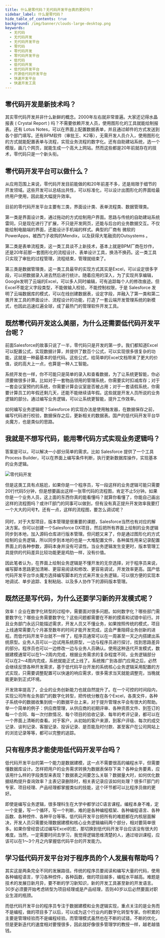 ```yaml
---
title: 什么是零代码？无代码开发平台真的更好吗？
sidebar_label: 什么是零代码？
hide_table_of_contents: true
background: /img/banner/clouds-large-desktop.png
keywords:
  - 无代码
  - 无代码开发
  - 无代码开发平台
  - 零代码
  - 零代码开发
  - 零代码开发平台
  - 低代码
  - 低代码开发
  - 低代码开发平台
  - 开源低代码开发平台
  - 快速开发平台
  - 快速开发工具
---
```



<Article
  header="什么是零代码？"
  title="传统编程 vs 描述式编程"
  description="这几年很火的一个概念叫低代码 ( Low Code Development ) 开发，用少量的代码就能开发复杂的业务系统。然后更进一步，由此又催生出一个新的概念：零代码开发 ( No Code Development )"
>

## 零代码开发是新技术吗？

其实零代码开发并非什么新鲜的概念。2000年左右就非常普遍。大家还记得水晶报表 ( Crystal Report ) 吗？不需要依赖开发人员，使用图形化的工具就能绘制报表。还有 Lotus Notes，可以在界面上配置数据表单，并且通过邮件的方式发送到各个部门填写。还有BPM软件（审批王、K2等），无需开发人员介入，使用图形化的方式就能配置表单与流程，实现业务流程的数字化。还有自助建站系统，选一个模版，画几个网页，就能生成一个高大上网站。然而这些都是20年前就存在的技术，零代码只是一个新头衔。

## 零代码开发平台可以做什么？

从应用范围上来说，零代码开发目前能做的和20年前差不多，还是局限于细节的开发领域。这些开发可以总结出共性，可以标准化，可以设计出图形化的界面给最终用户使用，因此能大幅提升效率。

目前的零代码开发平台主要有三类，界面设计类、表单流程类、数据管理类。

第一类是界面设计类，通过拖动的方式绘制用户界面。思路与传统的自助建站系统雷同，只是现在进行了扩展，不只是开发网页，还能与后台的业务数据交互。不仅能绘制电脑端的界面，还能设计手机端的样式。典型的厂商有 微软的 PowerApps，被西门子收购的Mendix，以及获得大笔融资的Outsystems 。

第二类是表单流程类，这一类工具谈不上新技术，基本上就是BPM厂商在炒作，还是20年前那一套图形化的流程设计、表单设计工具，换汤不换药。这一类工具只实现了审批的过程管理，流程结束，管理就结束了。

第三类是数据管理类，这一类工具最早的实现方式其实是Excel，可以设定很多字段，可以把数据录入进去然后进行统计。随着应用的深入，为了实现共享编辑，Google发明了云端的Excel，可以多人同时编辑，可有追踪每个人的修改痕迹。但Excel不能定义字段类型，不能做输入校验，不能控制权限，于是 Salesforce 发明了云端数据库的模式，可以在线创建数据表，设定字段，并融入了第一类和第二类开发工具的界面设计、流程设计的功能，打造了一套云端开发管理系统的新模式，也因此迅速红遍全球，成了最热门的管理软件开发工具。

## 既然零代码开发这么美丽，为什么还需要低代码开发平台呢？

前面Salesforce的故事只说了一半，零代码只是开发的第一步。我们都知道Excel可以配置公式，实现数据计算，并提供了数百个公式，可以实现很多很复杂的功能，这就是一种最基本的低代码。这些公式，给简单的Excel文档带来了更大的价值，说的高大上一点，也算是一种人工智能。

系统开发也一样，你不可能只是简单的录入和查看数据，为了让系统更智能，你必须要做很多计算。比如对于一套物品领用的管理系统，你需要实时扣减库存；对于一套会议室预约的系统，你需要计算会议室是否被占用；对于一套请假系统，你需要计算员工的年假还剩几天，还能不能继续请年假。这些就是开发人员所说的业务逻辑的部分。通过编写业务逻辑，可以让系统更智能，提升工作效率。

如何编写业务逻辑呢？Salesforce 的实现办法是使用触发器，在数据保存之前，编写代码进行校验，数据保存之后，更新相关的数据表。国产的低代码开发平台华炎魔方，也是类似的思路。

## 我就是不想写代码，能用零代码方式实现业务逻辑吗？

答案是可以，可以解决一小部分简单的需求。比如 Salesforce 提供了一个工具Process Builder，可以在界面上编写条件判断，执行更新数据库操作，实现基本的业务逻辑。

![零代码开发](/assets/salesforce/salesforce_process_builder.png)

但是这类工具有点尴尬，如果你是一个程序员，写一段这样的业务逻辑可能只需要20行代码5分钟，但是想要画出这样一张零代码的流程图，肯定不止5分钟。如果你是一个业务人员，这上面的东西你真的能看懂吗？就算你看懂了，你能自己画出这样的流程图吗？或许IT部门的同事可以做到，但有没有真正提升开发效率我要打一个大大的问号❓。还有一点，这样的流程图，要怎么调试呢？

同时，对于大型项目，版本管理是很重要的课题，Salesforce当然也有对应的解决方案。你可以创建一个Salesforce DX项目，然后把所有界面上绘制的业务逻辑同步到本地，加入源码仓库进行版本管理。但问题又来了，你是通过图形化的方式绘制的业务逻辑，所以同步到本地的也是一大堆配置文件，各种属性用来记录配置界面上的各种参数，源码本身并没有可读性。当业务逻辑发生变更时，版本管理工具提供的代码差异比较功能更是鸡肋一样，没有价值。

因此笔者认为，在界面上绘制业务逻辑是不懂开发的无奈选择，对于程序员来说，编写脚本思路更加清晰、更容易阅读和修改、更容易调试，开发效率更高。国产低代码开发平台华炎魔方选择编写脚本的方式来开发业务逻辑，可以很方便的实现本地调试、单步追踪、复制粘贴、以及多人协作下的源码版本管理。

## 既然还是写代码，为什么还要学习新的开发模式呢？

效率！企业在数字化转型的过程中，需要面对很多问题。如何数字化？哪些部门需要数字化？哪些业务需要数字化？这些问题都需要在不断的摸索和试错中前行。并且业务部门永远只能描述需求，开发人员又不懂业务，如果按照传统的模式，项目上线通常需要几个月甚至数年的时间才能开发完成，这会严重阻碍业务创新的进程。而低代码开发平台就不一样了，程序员通常可以在一周甚至一天之内搭建出系统原型。业务人员可以一边试用系统原型，一边与程序员进行探讨，找到思路差异的部分。程序员也可以一边修改一边与业务人员确认。使用这种迭代开发模式，数据建模通常可以在1～2周内完成，根据业务需求的复杂程度不同，业务逻辑部分可以在2～4周内完成，系统就能正式上线了。系统推广到各部门应用之后，必然会继续反馈各种开发需求，基于低代码平台开发的系统核心业务逻辑采用配置的方式实现，只需要调整配置可以快速的响应需求，很多需求当天就能调整完，当晚就能更新到正式环境。

开发效率提高了，企业的业务创新能力也就自然提升了。在一个可控的时间段内，实现公司所有业务部门的数字化转型，把传统分散在各个Excel，各类文件，各种子系统中的数据收集到统一的数据平台上来，对于提升管理水平会有很大的帮助。举一个简单的例子：供应商管理，从供应商的初期评审、各种资质文件、到签订的每一个合同、每一次付款情况、每个项目的验收记录、每年的考评记录，都可以在一个界面上清晰的查看。对于客户，从初始的客户来源，到客户评级、每次的成交记录、谈判记录、客服记录、投诉记录、是否能及时付款、甚至客户在公司网站上的浏览记录等等，都可以完整的追踪。

## 只有程序员才能使用低代码开发平台吗？

低代码开发平台的第一个能力是数据建模，这一点不需要很高的编程水平，但需要懂数据库设计。怎样把用户的业务需求转换为数据表保存下来？各种业务要素，应该用什么样的字段类型来表现？数据表之间要怎么关联？数据量大时，如何优化数据结构提升查询效率？主表记录删除时，相关表记录应该如何处理？很多IT部门的专家、项目经理、产品经理都掌握类似的技能，这个环节都可以比程序员做的更好。

即使是编写业务逻辑，很多理科生在大学中都学过C语言课程。编程本身不难，定一个变量，写一个循环，写一个判断，难的是各种编程框架、各种编程语言、各种函数、各种控件、各种平台等等。低代码开发平台把所有的难题都在内核层面解决，开发人员只需要处理数据建模和核心业务逻辑编码两个部分，相对要简单很多。如果你曾经尝试过编写Excel的宏，那切换到低代码开发平台应该没有很大的难度。当然，一定需要时间去学习，我觉得逻辑思维清楚的人，通过培训课程，应该可以在1～3个月之内掌握低代码平台的开发能力。

## 学习低代码开发平台对于程序员的个人发展有帮助吗？

其实这是两条完全不同的发展路径。传统的程序员要阅读和编写大量的代码，使用各种编程语言，学习各种控件，各种函数，做的项目越多，编程水平越高。难题是技术的发展日新月异，要不断的学习新知识，新的开发工具甚至新的开发语言。30岁必须要开始考虑转型为项目经理或是产品经理，否则40岁以后必然要面对职业生涯的瓶颈。

而低代码开发平台的程序员专注于数据建模和业务逻辑实现，重点关注的是业务而不是编程，做的项目多了以后，可以成为这个行业内的数字化转型专家。你积累的主要是管理经验而不是编程经验。而管理模式虽然也在不断的试错，不断的优化，但是更新迭代的速度相对要慢很多，因此就好像很多管理学的教授一样，越老越值钱。


</Article>

